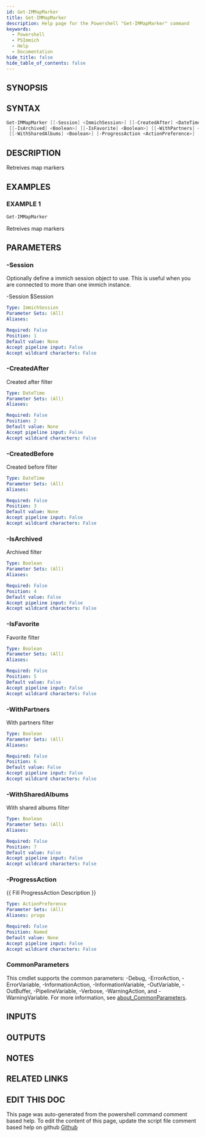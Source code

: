 ```yaml
---
id: Get-IMMapMarker
title: Get-IMMapMarker
description: Help page for the Powershell "Get-IMMapMarker" command
keywords:
  - Powershell
  - PSImmich
  - Help
  - Documentation
hide_title: false
hide_table_of_contents: false
---
```


## SYNOPSIS

## SYNTAX

```powershell
Get-IMMapMarker [[-Session] <ImmichSession>] [[-CreatedAfter] <DateTime>] [[-CreatedBefore] <DateTime>]
 [[-IsArchived] <Boolean>] [[-IsFavorite] <Boolean>] [[-WithPartners] <Boolean>]
 [[-WithSharedAlbums] <Boolean>] [-ProgressAction <ActionPreference>] [<CommonParameters>]
```

## DESCRIPTION

Retreives map markers

## EXAMPLES

### EXAMPLE 1

```powershell
Get-IMMapMarker
```

Retreives map markers

## PARAMETERS

### -Session

Optionally define a immich session object to use.
This is useful when you are connected to more than one immich instance.

-Session $Session

```yaml
Type: ImmichSession
Parameter Sets: (All)
Aliases:

Required: False
Position: 1
Default value: None
Accept pipeline input: False
Accept wildcard characters: False
```

### -CreatedAfter

Created after filter

```yaml
Type: DateTime
Parameter Sets: (All)
Aliases:

Required: False
Position: 2
Default value: None
Accept pipeline input: False
Accept wildcard characters: False
```

### -CreatedBefore

Created before filter

```yaml
Type: DateTime
Parameter Sets: (All)
Aliases:

Required: False
Position: 3
Default value: None
Accept pipeline input: False
Accept wildcard characters: False
```

### -IsArchived

Archived filter

```yaml
Type: Boolean
Parameter Sets: (All)
Aliases:

Required: False
Position: 4
Default value: False
Accept pipeline input: False
Accept wildcard characters: False
```

### -IsFavorite

Favorite filter

```yaml
Type: Boolean
Parameter Sets: (All)
Aliases:

Required: False
Position: 5
Default value: False
Accept pipeline input: False
Accept wildcard characters: False
```

### -WithPartners

With partners filter

```yaml
Type: Boolean
Parameter Sets: (All)
Aliases:

Required: False
Position: 6
Default value: False
Accept pipeline input: False
Accept wildcard characters: False
```

### -WithSharedAlbums

With shared albums filter

```yaml
Type: Boolean
Parameter Sets: (All)
Aliases:

Required: False
Position: 7
Default value: False
Accept pipeline input: False
Accept wildcard characters: False
```

### -ProgressAction

\{\{ Fill ProgressAction Description \}\}

```yaml
Type: ActionPreference
Parameter Sets: (All)
Aliases: proga

Required: False
Position: Named
Default value: None
Accept pipeline input: False
Accept wildcard characters: False
```

### CommonParameters

This cmdlet supports the common parameters: -Debug, -ErrorAction, -ErrorVariable, -InformationAction, -InformationVariable, -OutVariable, -OutBuffer, -PipelineVariable, -Verbose, -WarningAction, and -WarningVariable. For more information, see [about_CommonParameters](http://go.microsoft.com/fwlink/?LinkID=113216).

## INPUTS

## OUTPUTS

## NOTES

## RELATED LINKS

## EDIT THIS DOC 

This page was auto-generated from the powershell command comment based help. To edit the content of this page, update the script file comment based help on github [Github](https://github.com/hanpq/PSImmich)
